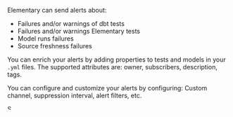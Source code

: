Elementary can send alerts about:

- Failures and/or warnings of dbt tests
- Failures and/or warnings Elementary tests
- Model runs failures
- Source freshness failures

You can enrich your alerts by adding properties to tests and models in your `.yml` files.
The supported attributes are: owner, subscribers, description, tags.

You can configure and customize your alerts by configuring:
Custom channel, suppression interval, alert filters, etc.

<Frame>
  <div className="dark:bg-white rounded-md p-4">
    <img
      height = "10"
      src="https://res.cloudinary.com/dvmtceykh/image/upload/v1707742279/od5lminwcmktkjfh0lao.png"
      alt="Slack alert format"
    />
  </div>
</Frame>
